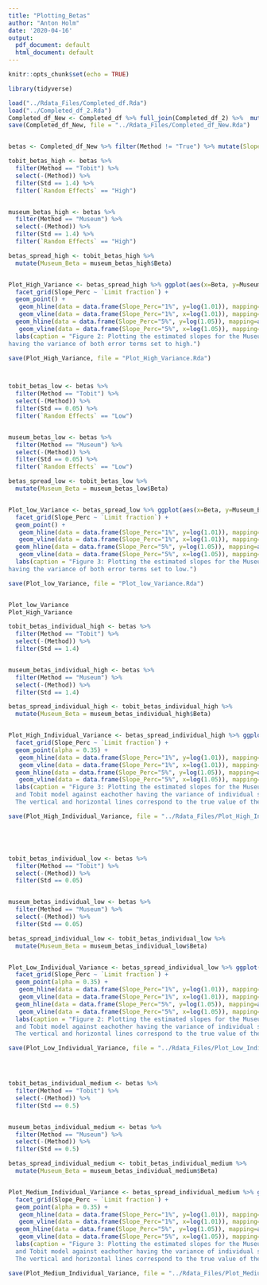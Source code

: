 ```yaml
---
title: "Plotting_Betas"
author: "Anton Holm"
date: '2020-04-16'
output:
  pdf_document: default
  html_document: default
---
```


```r
knitr::opts_chunk$set(echo = TRUE)

library(tidyverse)
```

```r
load("../Rdata_Files/Completed_df.Rda")
load("../Completed_df_2.Rda")
Completed_df_New <- Completed_df %>% full_join(Completed_df_2) %>%  mutate(`Random Effects` = replace(`Random Effects`, `Random Effects` == "HIGH", "High"))
save(Completed_df_New, file = "../Rdata_Files/Completed_df_New.Rda")


betas <- Completed_df_New %>% filter(Method != "True") %>% mutate(Slope_Perc = ifelse(Slope < 0.01, "1%", "5%"))

tobit_betas_high <- betas %>% 
  filter(Method == "Tobit") %>% 
  select(-(Method)) %>% 
  filter(Std == 1.4) %>% 
  filter(`Random Effects` == "High")


museum_betas_high <- betas %>% 
  filter(Method == "Museum") %>% 
  select(-(Method)) %>% 
  filter(Std == 1.4) %>% 
  filter(`Random Effects` == "High")

betas_spread_high <- tobit_betas_high %>% 
  mutate(Museum_Beta = museum_betas_high$Beta)


Plot_High_Variance <- betas_spread_high %>% ggplot(aes(x=Beta, y=Museum_Beta)) +
  facet_grid(Slope_Perc ~ `Limit fraction`) +
  geom_point() + 
   geom_hline(data = data.frame(Slope_Perc="1%", y=log(1.01)), mapping=aes(yintercept=y)) +
   geom_vline(data = data.frame(Slope_Perc="1%", x=log(1.01)), mapping=aes(xintercept=x)) +
  geom_hline(data = data.frame(Slope_Perc="5%", y=log(1.05)), mapping=aes(yintercept=y))+
   geom_vline(data = data.frame(Slope_Perc="5%", x=log(1.05)), mapping=aes(xintercept=x)) +
  labs(caption = "Figure 2: Plotting the estimated slopes for the Museum model and Tobit model against eachother
having the variance of both error terms set to high.")

save(Plot_High_Variance, file = "Plot_High_Variance.Rda")



tobit_betas_low <- betas %>% 
  filter(Method == "Tobit") %>% 
  select(-(Method)) %>% 
  filter(Std == 0.05) %>% 
  filter(`Random Effects` == "Low")


museum_betas_low <- betas %>% 
  filter(Method == "Museum") %>% 
  select(-(Method)) %>% 
  filter(Std == 0.05) %>% 
  filter(`Random Effects` == "Low")

betas_spread_low <- tobit_betas_low %>% 
  mutate(Museum_Beta = museum_betas_low$Beta)


Plot_low_Variance <- betas_spread_low %>% ggplot(aes(x=Beta, y=Museum_Beta)) +
  facet_grid(Slope_Perc ~ `Limit fraction`) +
  geom_point() + 
   geom_hline(data = data.frame(Slope_Perc="1%", y=log(1.01)), mapping=aes(yintercept=y)) +
   geom_vline(data = data.frame(Slope_Perc="1%", x=log(1.01)), mapping=aes(xintercept=x)) +
  geom_hline(data = data.frame(Slope_Perc="5%", y=log(1.05)), mapping=aes(yintercept=y))+
   geom_vline(data = data.frame(Slope_Perc="5%", x=log(1.05)), mapping=aes(xintercept=x)) +
  labs(caption = "Figure 3: Plotting the estimated slopes for the Museum model and Tobit model against eachother
having the variance of both error terms set to low.")

save(Plot_low_Variance, file = "Plot_low_Variance.Rda")


Plot_low_Variance
Plot_High_Variance

```

```r
tobit_betas_individual_high <- betas %>% 
  filter(Method == "Tobit") %>% 
  select(-(Method)) %>% 
  filter(Std == 1.4)


museum_betas_individual_high <- betas %>% 
  filter(Method == "Museum") %>% 
  select(-(Method)) %>% 
  filter(Std == 1.4)

betas_spread_individual_high <- tobit_betas_individual_high %>% 
  mutate(Museum_Beta = museum_betas_individual_high$Beta)


Plot_High_Individual_Variance <- betas_spread_individual_high %>% ggplot(aes(x=Beta, y=Museum_Beta, col = `Random Effects`)) +
  facet_grid(Slope_Perc ~ `Limit fraction`) +
  geom_point(alpha = 0.35) + 
   geom_hline(data = data.frame(Slope_Perc="1%", y=log(1.01)), mapping=aes(yintercept=y)) +
   geom_vline(data = data.frame(Slope_Perc="1%", x=log(1.01)), mapping=aes(xintercept=x)) +
  geom_hline(data = data.frame(Slope_Perc="5%", y=log(1.05)), mapping=aes(yintercept=y))+
   geom_vline(data = data.frame(Slope_Perc="5%", x=log(1.05)), mapping=aes(xintercept=x)) +
  labs(caption = "Figure 3: Plotting the estimated slopes for the Museum model
  and Tobit model against eachother having the variance of individual specimens set to high.
  The vertical and horizontal lines correspond to the true value of the slope.")

save(Plot_High_Individual_Variance, file = "../Rdata_Files/Plot_High_Individual_Variance.Rda")





tobit_betas_individual_low <- betas %>% 
  filter(Method == "Tobit") %>% 
  select(-(Method)) %>% 
  filter(Std == 0.05)


museum_betas_individual_low <- betas %>% 
  filter(Method == "Museum") %>% 
  select(-(Method)) %>% 
  filter(Std == 0.05)

betas_spread_individual_low <- tobit_betas_individual_low %>% 
  mutate(Museum_Beta = museum_betas_individual_low$Beta)


Plot_Low_Individual_Variance <- betas_spread_individual_low %>% ggplot(aes(x=Beta, y=Museum_Beta, col = `Random Effects`)) +
  facet_grid(Slope_Perc ~ `Limit fraction`) +
  geom_point(alpha = 0.35) + 
   geom_hline(data = data.frame(Slope_Perc="1%", y=log(1.01)), mapping=aes(yintercept=y)) +
   geom_vline(data = data.frame(Slope_Perc="1%", x=log(1.01)), mapping=aes(xintercept=x)) +
  geom_hline(data = data.frame(Slope_Perc="5%", y=log(1.05)), mapping=aes(yintercept=y))+
   geom_vline(data = data.frame(Slope_Perc="5%", x=log(1.05)), mapping=aes(xintercept=x)) +
  labs(caption = "Figure 2: Plotting the estimated slopes for the Museum model
  and Tobit model against eachother having the variance of individual specimens set to low.
  The vertical and horizontal lines correspond to the true value of the slope.")

save(Plot_Low_Individual_Variance, file = "../Rdata_Files/Plot_Low_Individual_Variance.Rda")




tobit_betas_individual_medium <- betas %>% 
  filter(Method == "Tobit") %>% 
  select(-(Method)) %>% 
  filter(Std == 0.5)


museum_betas_individual_medium <- betas %>% 
  filter(Method == "Museum") %>% 
  select(-(Method)) %>% 
  filter(Std == 0.5)

betas_spread_individual_medium <- tobit_betas_individual_medium %>% 
  mutate(Museum_Beta = museum_betas_individual_medium$Beta)


Plot_Medium_Individual_Variance <- betas_spread_individual_medium %>% ggplot(aes(x=Beta, y=Museum_Beta, col = `Random Effects`)) +
  facet_grid(Slope_Perc ~ `Limit fraction`) +
  geom_point(alpha = 0.35) + 
   geom_hline(data = data.frame(Slope_Perc="1%", y=log(1.01)), mapping=aes(yintercept=y)) +
   geom_vline(data = data.frame(Slope_Perc="1%", x=log(1.01)), mapping=aes(xintercept=x)) +
  geom_hline(data = data.frame(Slope_Perc="5%", y=log(1.05)), mapping=aes(yintercept=y))+
   geom_vline(data = data.frame(Slope_Perc="5%", x=log(1.05)), mapping=aes(xintercept=x)) +
  labs(caption = "Figure 3: Plotting the estimated slopes for the Museum model
  and Tobit model against eachother having the variance of individual specimens set to medium.
  The vertical and horizontal lines correspond to the true value of the slope.")

save(Plot_Medium_Individual_Variance, file = "../Rdata_Files/Plot_Medium_Individual_Variance.Rda")
```